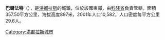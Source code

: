 {{unreferenced|time=2016-04-11T05:25:30+00:00}}
'''巴爾法特'''（{{lang-es|Balfate}}），是[[洪都拉斯|洪都拉斯]]的城鎮，位於該國東部，由[[科隆省_(宏都拉斯)|科隆省]]負責管轄，面積357.50平方公里，海拔高度897米，2001年人口10,582，人口密度每平方公里29.6人。

{{coord|15|43|0|N|86|17|0|W|type:adm2nd_region:HN_source:nlwiki|display=title}}

{{Honduras-geo-stub}}
[[Category:洪都拉斯城市|Category:洪都拉斯城市]]